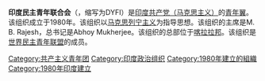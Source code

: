 {{expand|time=2016-08-23T08:00:30+00:00}}
{{unreferenced|time=2016-08-23T08:00:30+00:00}}
'''印度民主青年联合会'''（{{lang-en|Democratic Youth Federation of India}}，缩写为DYFI）是[[印度共产党（马克思主义）|印度共产党（马克思主义）]]的[[青年翼|青年翼]]。该组织成立于1980年。该组织以[[马克思列宁主义|马克思列宁主义]]为指导思想。该组织的主席是M. B. Rajesh，总书记是Abhoy Mukherjee。该组织的总部位于[[喀拉拉邦|喀拉拉邦]]。该组织是[[世界民主青年联盟|世界民主青年联盟]]的成员。

[[Category:共产主义青年团|Category:共产主义青年团]]
[[Category:印度政治组织|Category:印度政治组织]]
[[Category:1980年建立的組織|Category:1980年建立的組織]]
[[Category:1980年印度建立|Category:1980年印度建立]]